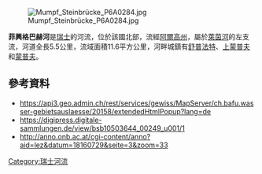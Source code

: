 {{Coord|47.54625|N|7.92242|E|display=title}}
[[Image:Mumpf_Steinbrücke_P6A0284.jpg|right]]

'''菲興格巴赫河'''是[[瑞士|瑞士]]的河流，位於該國北部，流經[[阿爾高州|阿爾高州]]，屬於[[萊茵河|萊茵河]]的左支流，河道全長5.5公里，流域面積11.6平方公里，河畔城鎮有[[舒普法特|舒普法特]]、[[上蒙普夫|上蒙普夫]]和[[蒙普夫|蒙普夫]]。

==參考資料==
* https://api3.geo.admin.ch/rest/services/gewiss/MapServer/ch.bafu.wasser-gebietsauslaesse/20158/extendedHtmlPopup?lang=de {{Wayback|url=https://api3.geo.admin.ch/rest/services/gewiss/MapServer/ch.bafu.wasser-gebietsauslaesse/20158/extendedHtmlPopup?lang=de |date=20160313210102 }}
* https://digipress.digitale-sammlungen.de/view/bsb10503644_00249_u001/1 {{Wayback|url=https://digipress.digitale-sammlungen.de/view/bsb10503644_00249_u001/1 |date=20210112012211 }}
* http://anno.onb.ac.at/cgi-content/anno?aid=lez&datum=18160729&seite=3&zoom=33

{{Switzerland-geo-stub}}
[[Category:瑞士河流|Category:瑞士河流]]
